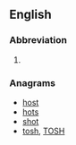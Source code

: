 ==English==

===Abbreviation===
{{rfc-header|Abbreviation}}
{{head|en|abbreviation}}

# {{label|en|archaic}} {{abbreviation of|Thomas|lang=en}}

===Anagrams===
* [[host#English|host]]
* [[hots#English|hots]]
* [[shot#English|shot]]
* [[tosh#English|tosh]], [[TOSH#English|TOSH]]